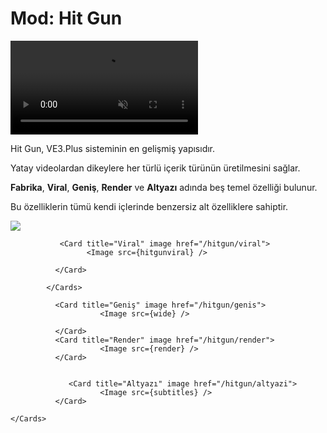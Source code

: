 
# Mod: Hit Gun

<video autoPlay muted loop controls>
  <source src="https://forum.ve3.plus/assets/files/2024-04-28/docs-turkce/hitgun.mp4" type="video/mp4" />
  Your browser does not support the video tag.
</video>


Hit Gun, VE3.Plus sisteminin en gelişmiş yapısıdır.

Yatay videolardan dikeylere her türlü içerik türünün üretilmesini sağlar.

**Fabrika**, **Viral**, **Geniş**, **Render** ve **Altyazı** adında beş temel özelliği bulunur.

Bu özelliklerin tümü kendi içlerinde benzersiz alt özelliklere sahiptir.


  <Cards  num={2}>
              <Card title="Fabrika" image href="/hitgun/fabrika">
                        <Image src={factory} />
              </Card>

               <Card title="Viral" image href="/hitgun/viral">
                     <Image src={hitgunviral} />

              </Card>

            </Cards>


  <Cards>

              <Card title="Geniş" image href="/hitgun/genis">
                        <Image src={wide} />

              </Card>
              <Card title="Render" image href="/hitgun/render">
                        <Image src={render} />
              </Card>

           
                 <Card title="Altyazı" image href="/hitgun/altyazi">
                        <Image src={subtitles} />
              </Card>

    </Cards>





